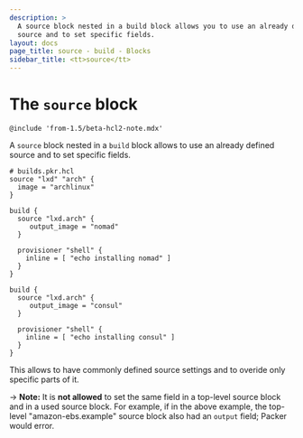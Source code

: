 ```yaml
---
description: >
  A source block nested in a build block allows you to use an already defined
  source and to set specific fields.
layout: docs
page_title: source - build - Blocks
sidebar_title: <tt>source</tt>
---
```


# The `source` block

`@include 'from-1.5/beta-hcl2-note.mdx'`

A `source` block nested in a `build` block allows to use an already defined
source and to set specific fields.

```hcl
# builds.pkr.hcl
source "lxd" "arch" {
  image = "archlinux"
}

build {
  source "lxd.arch" {
     output_image = "nomad"
  }

  provisioner "shell" {
    inline = [ "echo installing nomad" ]
  }
}

build {
  source "lxd.arch" {
     output_image = "consul"
  }

  provisioner "shell" {
    inline = [ "echo installing consul" ]
  }
}
```

This allows to have commonly defined source settings and to overide only
specific parts of it.


-> **Note:** It is **not allowed** to set the same field in a top-level source
  block and in a used source block. For example, if in the above example, the
  top-level "amazon-ebs.example" source block also had an `output` field;
  Packer would error.
